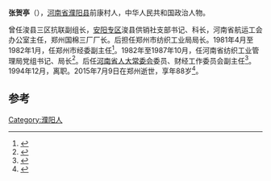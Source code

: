 '''张贺亭'''（{{bd|1928年|9月|2015年|7月9日|catIdx=Zhang}}），[[河南省|河南省]][[濮阳县|濮阳县]]前康村人，中华人民共和国政治人物。

曾任浚县三区抗联副组长，[[安阳专区|安阳专区]]浚县供销社支部书记、科长，河南省航运工会办公室主任，郑州国棉三厂厂长。后担任郑州市纺织工业局局长。1981年4月至1982年1月，任郑州市经委副主任<ref>{{cite book|title=中国共产党河南省郑州市组织史资料: 1921.3-1987.10|url=http://books.google.com/books?id=KkU1AAAAMAAJ|year=1992|publisher=中共党史出版社|page=223}}</ref>。1982年至1987年10月，任河南省纺织工业管理局党组书记、局长<ref name="邵文杰河南省地方史志编纂委员会1997">{{cite book|author1=邵文杰|author2=河南省地方史志编纂委员会|title=河南省志 政府志|url=http://books.google.com/books?id=PG3mAAAAMAAJ|year=1997|publisher=河南人民出版社|page=190}}</ref>。后任[[河南省人大常委会|河南省人大常委会]]委员、财经工作委员会副主任<ref>{{cite book|title=河南年鉴|url=http://books.google.com/books?id=a1u6AAAAIAAJ|year=1989|publisher=gai bu|page=23}}</ref>。1994年12月，离职。2015年7月9日在郑州逝世，享年88岁<ref>{{cite news|title=张贺亭同志逝世|url=http://newpaper.dahe.cn/hnrb/html/2016-01/08/content_1353158.htm?div=0|accessdate=2016-01-09|agency=河南日报}}</ref>。

==参考==
{{reflist}}

[[Category:濮阳人|Category:濮阳人]]